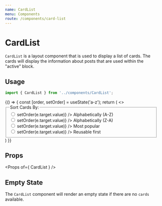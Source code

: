 ```yaml
---
name: CardList
menu: Components
route: /components/card-list
---
```




# CardList

`CardList` is a layout component that is used to display a list of cards. The
cards will display the information about posts that are used within the 
"active" block.

## Usage

```ts
import { CardList } from '../components/CardList';
```

<Playground>
    {() => {
        const [order, setOrder] = useState('a-z');
        return (
            <> 
                <fieldset>
                    <legend>Sort Cards By:</legend>
                    <input type="radio" name="order" id="a-z" value="a-z" onChange={(e) => setOrder(e.target.value)} />
                    <label htmlFor="a-z">Alphabetically (A-Z)</label>
                    <br />
                    <input type="radio" name="order" id="z-a" value="z-a" onChange={(e) => setOrder(e.target.value)} />
                    <label htmlFor="z-a">Alphabetically (Z-A)</label>
                    <br />
                    <input type="radio" name="order" id="popular" value="popular" onChange={(e) => setOrder(e.target.value)} />
                    <label htmlFor="popular">Most popular</label>
                    <br />
                    <input type="radio" name="order" id="reusable" value="reusable" onChange={(e) => setOrder(e.target.value)} />
                    <label htmlFor="reusable">Reusable first</label>
                </fieldset>
                <CardList cards={data[8].posts} order={order}/>
            </>
        )
    }}
</Playground>

## Props

<Props of={ CardList } />

## Empty State

The `CardList` component will render an empty state if there are no `cards` available.

<Playground>
    <CardList />
</Playground>
